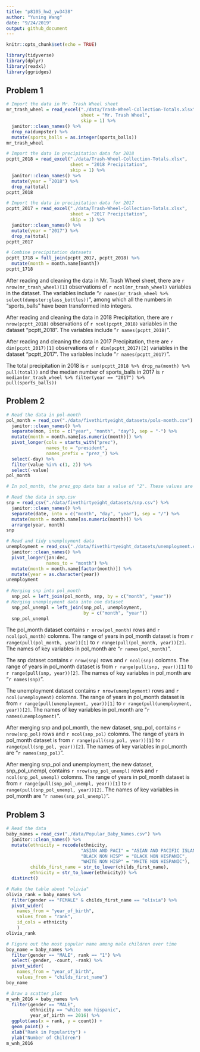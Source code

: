 ```yaml
---
title: "p8105_hw2_yw3438"
author: "Yuning Wang"
date: "9/24/2019"
output: github_document
---
```


```r
knitr::opts_chunk$set(echo = TRUE)

library(tidyverse)
library(dplyr)
library(readxl)
library(ggridges)
```

## Problem 1
```r
# Import the data in Mr. Trash Wheel sheet
mr_trash_wheel = read_excel("./data/Trash-Wheel-Collection-Totals.xlsx",
                            sheet = "Mr. Trash Wheel",
                            skip = 1) %>%
  janitor::clean_names() %>%
  drop_na(dumpster) %>%
  mutate(sports_balls = as.integer(sports_balls))
mr_trash_wheel

# Import the data in precipitation data for 2018
pcptt_2018 = read_excel("./data/Trash-Wheel-Collection-Totals.xlsx",
                        sheet = "2018 Precipitation",
                        skip = 1) %>%
  janitor::clean_names() %>%
  mutate(year = "2018") %>%
  drop_na(total)
pcptt_2018

# Import the data in precipitation data for 2017
pcptt_2017 = read_excel("./data/Trash-Wheel-Collection-Totals.xlsx",
                        sheet = "2017 Precipitation",
                        skip = 1) %>%
  janitor::clean_names() %>%
  mutate(year = "2017") %>%
  drop_na(total)
pcptt_2017

# Combine precipitation datasets
pcptt_1718 = full_join(pcptt_2017, pcptt_2018) %>%
  mutate(month = month.name[month])
pcptt_1718
```

After reading and cleaning the data in Mr. Trash Wheel sheet, there are `r nrow(mr_trash_wheel)[1]` observations of `r ncol(mr_trash_wheel)` variables in the dataset. The variables include "`r names(mr_trash_wheel %>% select(dumpster:glass_bottles))`", among which all the numbers in "sports_balls" have been transformed into integers.

After reading and cleaning the data in 2018 Precipitation, there are `r nrow(pcptt_2018)` observations of `r ncol(pcptt_2018)` variables in the dataset "pcptt_2018". The variables include "`r names(pcptt_2018)`".

After reading and cleaning the data in 2017 Precipitation, there are `r dim(pcptt_2017)[1]` observations of `r dim(pcptt_2017)[2]` variables in the dataset "pcptt_2017". The variables include "`r names(pcptt_2017)`".


The total precipitation in 2018 is `r sum(pcptt_2018 %>% drop_na(month) %>% pull(total))` and the median number of sports_balls in 2017 is  `r median(mr_trash_wheel %>% filter(year == "2017") %>% pull(sports_balls))`


## Problem 2

```r
# Read the data in pol-month
pol_month = read_csv("./data/fivethirtyeight_datasets/pols-month.csv") %>%
  janitor::clean_names() %>%
  separate(mon, into = c("year", "month", "day"), sep = "-") %>%
  mutate(month = month.name[as.numeric(month)]) %>%
  pivot_longer(cols = starts_with("prez"),
               names_to = "president",
               names_prefix = "prez_") %>%
  select(-day) %>%
  filter(value %in% c(1, 2)) %>%
  select(-value)
pol_month

# In pol_month, the prez_gop data has a value of "2". These values are considered to be same as "1" in this case as they both show that they won.

# Read the data in snp.csv
snp = read_csv("./data/fivethirtyeight_datasets/snp.csv") %>%
  janitor::clean_names() %>%
  separate(date, into = c("month", "day", "year"), sep = "/") %>%
  mutate(month = month.name[as.numeric(month)]) %>%
  arrange(year, month)
snp

# Read and tidy unemployment data
unemployment = read_csv("./data/fivethirtyeight_datasets/unemployment.csv") %>%
  janitor::clean_names() %>%
  pivot_longer(jan:dec,
               names_to = "month") %>%
  mutate(month = month.name[factor(month)]) %>%
  mutate(year = as.character(year))
unemployment
  
# Merging snp into pol_month
  snp_pol = left_join(pol_month, snp, by = c("month", "year"))
# Merging unemployment data into one dataset
  snp_pol_unempl = left_join(snp_pol, unemployment, 
                             by = c("month", "year"))
  snp_pol_unempl
```

The pol_month dataset contains `r nrow(pol_month)` rows and `r ncol(pol_month)` colomns. The range of years in pol_month dataset is from `r range(pull(pol_month, year))[1]` to `r range(pull(pol_month, year))[2]`. The names of key variables in pol_month are "`r names(pol_month)`".

The snp dataset contains `r nrow(snp)` rows and `r ncol(snp)` colomns. The range of years in pol_month dataset is from `r range(pull(snp, year))[1]` to `r range(pull(snp, year))[2]`. The names of key variables in pol_month are "`r names(snp)`".

The unemployment dataset contains `r nrow(unemployment)` rows and `r ncol(unemployment)` colomns. The range of years in pol_month dataset is from `r range(pull(unemployment, year))[1]` to `r range(pull(unemployment, year))[2]`. The names of key variables in pol_month are "`r names(unemployment)`".

After merging snp and pol_month, the new dataset, snp_pol, contains `r nrow(snp_pol)` rows and `r ncol(snp_pol)` colomns. The range of years in pol_month dataset is from `r range(pull(snp_pol, year))[1]` to `r range(pull(snp_pol, year))[2]`. The names of key variables in pol_month are "`r names(snp_pol)`".

After merging snp_pol and unemployment, the new dataset, snp_pol_unempl, contains `r nrow(snp_pol_unempl)` rows and `r ncol(snp_pol_unempl)` colomns. The range of years in pol_month dataset is from `r range(pull(snp_pol_unempl, year))[1]` to `r range(pull(snp_pol_unempl, year))[2]`. The names of key variables in pol_month are "`r names(snp_pol_unempl)`".



## Problem 3

```r
# Read the data
baby_names = read_csv("./data/Popular_Baby_Names.csv") %>%
  janitor::clean_names() %>%
  mutate(ethnicity = recode(ethnicity, 
                            "ASIAN AND PACI" = "ASIAN AND PACIFIC ISLANDER",
                            "BLACK NON HISP" = "BLACK NON HISPANIC",
                            "WHITE NON HISP" = "WHITE NON HISPANIC"),
         childs_first_name = str_to_lower(childs_first_name),
         ethnicity = str_to_lower(ethnicity)) %>%
  distinct()

# Make the table about "olivia"
olivia_rank = baby_names %>%
  filter(gender == "FEMALE" & childs_first_name == "olivia") %>%
  pivot_wider(
    names_from = "year_of_birth",
    values_from = "rank",
    id_cols = ethnicity
    )
olivia_rank

# Figure out the most popular name among male children over time
boy_name = baby_names %>%
  filter(gender == "MALE", rank == "1") %>%
  select(-gender, -count, -rank) %>%
  pivot_wider(
    names_from = "year_of_birth",
    values_from = "childs_first_name")
boy_name

# Draw a scatter plot
m_wnh_2016 = baby_names %>%
  filter(gender == "MALE",
         ethnicity == "white non hispanic",
         year_of_birth == 2016) %>%
  ggplot(aes(x = rank, y = count)) +
  geom_point() +
  xlab("Rank in Popularity") +
  ylab("Number of Children") 
m_wnh_2016
```


